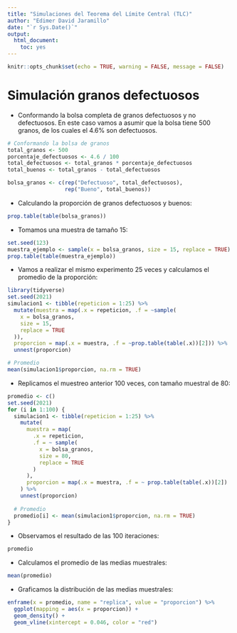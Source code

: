 ```yaml
---
title: "Simulaciones del Teorema del Límite Central (TLC)"
author: "Edimer David Jaramillo"
date: "`r Sys.Date()`"
output:
  html_document:
    toc: yes
---
```


```r
knitr::opts_chunk$set(echo = TRUE, warning = FALSE, message = FALSE)
```

# Simulación granos defectuosos

- Conformando la bolsa completa de granos defectuosos y no defectuosos. En este caso vamos a asumir que la bolsa tiene 500 granos, de los cuales el 4.6% son defectuosos.

```r
# Conformando la bolsa de granos
total_granos <- 500
porcentaje_defectuosos <- 4.6 / 100
total_defectuosos <- total_granos * porcentaje_defectuosos
total_buenos <- total_granos - total_defectuosos

bolsa_granos <- c(rep("Defectuoso", total_defectuosos),
                  rep("Bueno", total_buenos))
```

- Calculando la proporción de granos defectuosos y buenos:

```r
prop.table(table(bolsa_granos))
```

- Tomamos una muestra de tamaño 15:

```r
set.seed(123)
muestra_ejemplo <- sample(x = bolsa_granos, size = 15, replace = TRUE)
prop.table(table(muestra_ejemplo))
```

- Vamos a realizar el mismo experimento 25 veces y calculamos el promedio de la proporción:

```r
library(tidyverse)
set.seed(2021)
simulacion1 <- tibble(repeticion = 1:25) %>% 
  mutate(muestra = map(.x = repeticion, .f = ~sample(
    x = bolsa_granos,
    size = 15,
    replace = TRUE
  )),
  proporcion = map(.x = muestra, .f = ~prop.table(table(.x))[2])) %>% 
  unnest(proporcion)

# Promedio
mean(simulacion1$proporcion, na.rm = TRUE)
```

- Replicamos el muestreo anterior 100 veces, con tamaño muestral de 80:

```r
promedio <- c()
set.seed(2021)
for (i in 1:100) {
  simulacion1 <- tibble(repeticion = 1:25) %>%
    mutate(
      muestra = map(
        .x = repeticion,
        .f = ~ sample(
          x = bolsa_granos,
          size = 80,
          replace = TRUE
        )
      ),
      proporcion = map(.x = muestra, .f = ~ prop.table(table(.x))[2])
    ) %>%
    unnest(proporcion)
  
  # Promedio
  promedio[i] <- mean(simulacion1$proporcion, na.rm = TRUE)
}
```

- Observamos el resultado de las 100 iteraciones:

```r
promedio
```

- Calculamos el promedio de las medias muestrales:

```r
mean(promedio)
```

- Graficamos la distribución de las medias muestrales:

```r
enframe(x = promedio, name = "replica", value = "proporcion") %>% 
  ggplot(mapping = aes(x = proporcion)) +
  geom_density() +
  geom_vline(xintercept = 0.046, color = "red")
```

